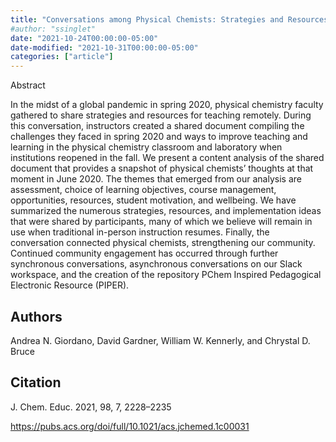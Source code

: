 ```yaml
---
title: "Conversations among Physical Chemists: Strategies and Resources for Remote Teaching and Learning Catalyzed by a Global Pandemic"
#author: "ssinglet"
date: "2021-10-24T00:00:00-05:00"
date-modified: "2021-10-31T00:00:00-05:00"
categories: ["article"]
---
```


Abstract

In the midst of a global pandemic in spring 2020, physical chemistry faculty gathered to share strategies and resources for teaching remotely. During this conversation, instructors created a shared document compiling the challenges they faced in spring 2020 and ways to improve teaching and learning in the physical chemistry classroom and laboratory when institutions reopened in the fall. We present a content analysis of the shared document that provides a snapshot of physical chemists’ thoughts at that moment in June 2020. The themes that emerged from our analysis are assessment, choice of learning objectives, course management, opportunities, resources, student motivation, and wellbeing. We have summarized the numerous strategies, resources, and implementation ideas that were shared by participants, many of which we believe will remain in use when traditional in-person instruction resumes. Finally, the conversation connected physical chemists, strengthening our community. Continued community engagement has occurred through further synchronous conversations, asynchronous conversations on our Slack workspace, and the creation of the repository PChem Inspired Pedagogical Electronic Resource (PIPER).


## Authors {#authors}

Andrea N. Giordano, David Gardner, William W. Kennerly, and Chrystal D. Bruce


## Citation {#citation}

J. Chem. Educ. 2021, 98, 7, 2228–2235

<https://pubs.acs.org/doi/full/10.1021/acs.jchemed.1c00031>